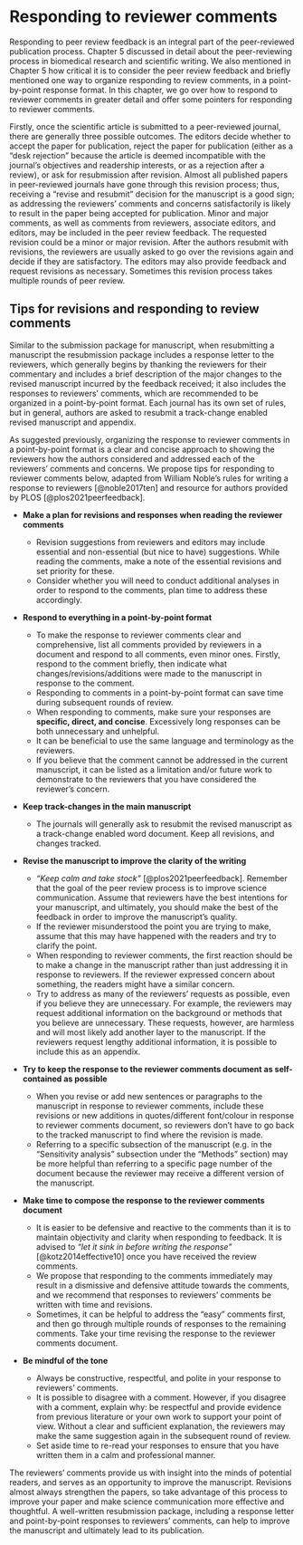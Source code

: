 # Responding to reviewer comments

Responding to peer review feedback is an integral part of the peer-reviewed publication process. Chapter 5 discussed in detail about the peer-reviewing process in biomedical research and scientific writing. We also mentioned in Chapter 5 how critical it is to consider the peer review feedback and briefly mentioned one way to organize responding to review comments, in a point-by-point response format. In this chapter, we go over how to respond to reviewer comments in greater detail and offer some pointers for responding to reviewer comments.

Firstly, once the scientific article is submitted to a peer-reviewed journal, there are generally three possible outcomes. The editors decide whether to accept the paper for publication, reject the paper for publication (either as a “desk rejection” because the article is deemed incompatible with the journal’s objectives and readership interests, or as a rejection after a review), or ask for resubmission after revision. Almost all published papers in peer-reviewed journals have gone through this revision process; thus, receiving a "revise and resubmit" decision for the manuscript is a good sign; as addressing the reviewers' comments and concerns satisfactorily is likely to result in the paper being accepted for publication. Minor and major comments, as well as comments from reviewers, associate editors, and editors, may be included in the peer review feedback. The requested revision could be a minor or major revision. After the authors resubmit with revisions, the reviewers are usually asked to go over the revisions again and decide if they are satisfactory. The editors may also provide feedback and request revisions as necessary. Sometimes this revision process takes multiple rounds of peer review. 

## Tips for revisions and responding to review comments

Similar to the submission package for manuscript, when resubmitting a manuscript the resubmission package includes a response letter to the reviewers, which generally begins by thanking the reviewers for their commentary and includes a brief description of the major changes to the revised manuscript incurred by the feedback received; it also includes the responses to reviewers’ comments, which are recommended to be organized in a point-by-point format. Each journal has its own set of rules, but in general, authors are asked to resubmit a track-change enabled revised manuscript and appendix.

As suggested previously, organizing the response to reviewer comments in a point-by-point format is a clear and concise approach to showing the reviewers how the authors considered and addressed each of the reviewers' comments and concerns. We propose tips for responding to reviewer comments below, adapted from William Noble’s rules for writing a response to reviewers [@noble2017ten] and resource for authors provided by PLOS [@plos2021peerfeedback].

- **Make a plan for revisions and responses when reading the reviewer comments**

    - Revision suggestions from reviewers and editors may include essential and non-essential (but nice to have) suggestions. While reading the comments, make a note of the essential revisions and set priority for these.
    - Consider whether you will need to conduct additional analyses in order to respond to the comments, plan time to address these accordingly.

- **Respond to everything in a point-by-point format**

    - To make the response to reviewer comments clear and comprehensive, list all comments provided by reviewers in a document and respond to all comments, even minor ones. Firstly, respond to the comment briefly, then indicate what changes/revisions/additions were made to the manuscript in response to the comment. 
    - Responding to comments in a point-by-point format can save time during subsequent rounds of review.
    - When responding to comments, make sure your responses are **specific, direct, and concise**. Excessively long responses can be both unnecessary and unhelpful.
    - It can be beneficial to use the same language and terminology as the reviewers.
    - If you believe that the comment cannot be addressed in the current manuscript, it can be listed as a limitation and/or future work to demonstrate to the reviewers that you have considered the reviewer's concern.

- **Keep track-changes in the main manuscript**

    - The journals will generally ask to resubmit the revised manuscript as a track-change enabled word document. Keep all revisions, and changes tracked. 

- **Revise the manuscript to improve the clarity of the writing**

    - *“Keep calm and take stock”* [@plos2021peerfeedback]. Remember that the goal of the peer review process is to improve science communication. Assume that reviewers have the best intentions for your manuscript, and ultimately, you should make the best of the feedback in order to improve the manuscript's quality.
    - If the reviewer misunderstood the point you are trying to make, assume that this may have happened with the readers and try to clarify the point. 
    - When responding to reviewer comments, the first reaction should be to make a change in the manuscript rather than just addressing it in response to reviewers. If the reviewer expressed concern about something, the readers might have a similar concern.
    - Try to address as many of the reviewers' requests as possible, even if you believe they are unnecessary. For example, the reviewers may request additional information on the background or methods that you believe are unnecessary. These requests, however, are harmless and will most likely add another layer to the manuscript. If the reviewers request lengthy additional information, it is possible to include this as an appendix.

- **Try to keep the response to the reviewer comments document as self-contained as possible**

    - When you revise or add new sentences or paragraphs to the manuscript in response to reviewer comments, include these revisions or new additions in quotes/different font/colour in response to reviewer comments document, so reviewers don't have to go back to the tracked manuscript to find where the revision is made.
    - Referring to a specific subsection of the manuscript (e.g. in the “Sensitivity analysis” subsection under the “Methods” section) may be more helpful than referring to a specific page number of the document because the reviewer may receive a different version of the manuscript.

- **Make time to compose the response to the reviewer comments document**

    - It is easier to be defensive and reactive to the comments than it is to maintain objectivity and clarity when responding to feedback. It is advised to *“let it sink in before writing the response”* [@kotz2014effective10] once you have received the review comments. 
    - We propose that responding to the comments immediately may result in a dismissive and defensive attitude towards the comments, and we recommend that responses to reviewers' comments be written with time and revisions. 
    - Sometimes, it can be helpful to address the “easy” comments first, and then go through multiple rounds of responses to the remaining comments. Take your time revising the response to the reviewer comments document.

- **Be mindful of the tone**

    - Always be constructive, respectful, and polite in your response to reviewers’ comments.
    - It is possible to disagree with a comment. However, if you disagree with a comment, explain why: be respectful and provide evidence from previous literature or your own work to support your point of view. Without a clear and sufficient explanation, the reviewers may make the same suggestion again in the subsequent round of review.
    - Set aside time to re-read your responses to ensure that you have written them in a calm and professional manner.

The reviewers’ comments provide us with insight into the minds of potential readers, and serves as an opportunity to improve the manuscript. Revisions almost always strengthen the papers, so take advantage of this process to improve your paper and make science communication more effective and thoughtful. A well-written resubmission package, including a response letter and point-by-point responses to reviewers’ comments, can help to improve the manuscript and ultimately lead to its publication.
